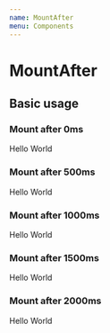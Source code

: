 ```yaml
---
name: MountAfter
menu: Components
---
```



# MountAfter

<Props of={MountAfter} />

## Basic usage

### Mount after 0ms
<Playground>
  <MountAfter reason="" delay={0}>
    Hello World
  </MountAfter>
</Playground>

### Mount after 500ms
<Playground>
  <MountAfter reason="" delay={500}>
    Hello World
  </MountAfter>
</Playground>

### Mount after 1000ms
<Playground>
  <MountAfter reason="" delay={1000}>
    Hello World
  </MountAfter>
</Playground>

### Mount after 1500ms
<Playground>
  <MountAfter reason="" delay={1500}>
    Hello World
  </MountAfter>
</Playground>

### Mount after 2000ms
<Playground>
  <MountAfter reason="" delay={2000}>
    Hello World
  </MountAfter>
</Playground>